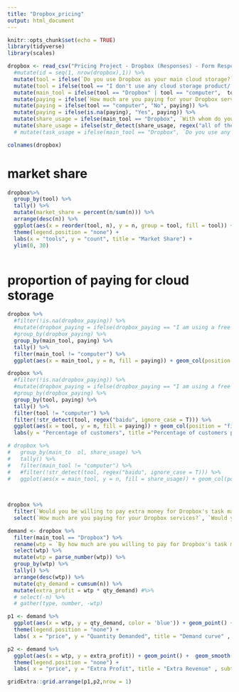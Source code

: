 ```yaml
---
title: "Dropbox_pricing"
output: html_document
---
```


```r
knitr::opts_chunk$set(echo = TRUE)
library(tidyverse)
library(scales)
```

```r
dropbox <- read_csv("Pricing Project - Dropbox (Responses) - Form Responses 1.csv") %>%
  #mutate(id = seq(1, nrow(dropbox),1)) %>%
  mutate(tool = ifelse(`Do you use Dropbox as your main cloud storage?` == 'Yes', "Dropbox", `What cloud storage product do you use mostly?`)) %>%
  mutate(tool = ifelse(tool == "I don't use any cloud storage product/ I only use whatever space my compute have.", "computer", tool)) %>%
  mutate(main_tool = ifelse(tool == "Dropbox" | tool == "computer",  tool, "Others")) %>% 
  mutate(paying = ifelse(`How much are you paying for your Dropbox services?` == "I am using a free account" | `Are you paying for the cloud storage you mentioned above?` == "No", "No", NA)) %>%
  mutate(paying = ifelse(tool == "computer", "No", paying)) %>%
  mutate(paying = ifelse(is.na(paying), "Yes", paying)) %>%
  mutate(share_usage = ifelse(main_tool == "Dropbox", `With whom do you share Dropbox files?`, `With whom do you share files?` )) %>%
  mutate(share_usage = ifelse(str_detect(share_usage, regex("all of the above", ignore_case = T)), "All of the above", share_usage)) %>%
  # mutate(task_usage = ifelse(main_tool == "Dropbox", `Do you use any task management tool? e.g. Trello, Wunderlist, Google Calendar, Airtable, Notion, etc.`, `Do you use any task management tool? e.g. Trello, Wunderlist, Google Calendar, Airtable, Notion, etc._1`))
```

```r
colnames(dropbox)
```


# market share
```r
dropbox%>%
  group_by(tool) %>%
  tally() %>% 
  mutate(market_share = percent(n/sum(n))) %>%
  arrange(desc(n)) %>%
  ggplot(aes(x = reorder(tool, n), y = n, group = tool, fill = tool)) + geom_text(aes(label = market_share), hjust = -0.2) + geom_col(alpha = 0.4) + coord_flip() +
  theme(legend.position = "none") +
  labs(x = "tools", y = "count", title = "Market Share") + 
  ylim(0, 30) 

```

```r

```

# proportion of paying for cloud storage
```r
dropbox %>% 
  #filter(!is.na(dropbox_paying)) %>%
  #mutate(dropbox_paying = ifelse(dropbox_paying == "I am using a free account", "No", "Yes")) %>%
  #group_by(dropbox_paying) %>%
  group_by(main_tool, paying) %>%
  tally() %>%
  filter(main_tool != "computer") %>%
  ggplot(aes(x = main_tool, y = n, fill = paying)) + geom_col(position = "fill", alpha = 0.8)
```

```r
dropbox %>% 
  #filter(!is.na(dropbox_paying)) %>%
  #mutate(dropbox_paying = ifelse(dropbox_paying == "I am using a free account", "No", "Yes")) %>%
  #group_by(dropbox_paying) %>%
  group_by(tool, paying) %>%
  tally() %>%
  filter(tool != "computer") %>%
  filter(!str_detect(tool, regex("baidu", ignore_case = T))) %>%
  ggplot(aes(x = tool, y = n, fill = paying)) + geom_col(position = "fill", alpha = 0.6) +
  labs(y = "Percentage of customers", title ="Percentage of customers paying for clould storage service")
```

```r
# dropbox %>%
#   group_by(main_to  ol, share_usage) %>%
#   tally() %>%
#   filter(main_tool != "computer") %>%
#   #filter(!str_detect(tool, regex("baidu", ignore_case = T))) %>%
#   ggplot(aes(x = main_tool, y = n, fill = share_usage)) + geom_col(position = "fill", alpha = 0.6)
  
  
```


```r
dropbox %>%
  filter(`Would you be willing to pay extra money for Dropbox's task management features?` !="No" ) %>%
  select(`How much are you paying for your Dropbox services?`, `Would you be willing to pay extra money for Dropbox's task management features?`, `By how much are you willing to pay for Dropbox's task management features (in addition to what you are paying for its storage services)?`)
```
```r
demand <- dropbox %>%
  filter(main_tool == "Dropbox") %>%
  rename(wtp = `By how much are you willing to pay for Dropbox's task management features (in addition to what you are paying for its storage services)?`) %>%
  select(wtp) %>%
  mutate(wtp = parse_number(wtp)) %>%
  group_by(wtp) %>%
  tally() %>%
  arrange(desc(wtp)) %>%
  mutate(qty_demand = cumsum(n)) %>%
  mutate(extra_profit = wtp * qty_demand) #%>%
  # select(-n) %>%
  # gather(type, number, -wtp)

p1 <- demand %>%
  ggplot(aes(x = wtp, y = qty_demand, color = 'blue')) + geom_point() +  geom_smooth() +
  theme(legend.position = "none") +
  labs( x = "price", y = "Quantity Demanded", title = "Demand curve" , subtitle = "for existing Dropbox customers")

p2 <- demand %>%
  ggplot(aes(x = wtp, y = extra_profit)) + geom_point() +  geom_smooth() +
  theme(legend.position = "none") +
  labs( x = "price", y = "Extra Profit", title = "Extra Revenue" , subtitle = "for existing Dropbox customers")

gridExtra::grid.arrange(p1,p2,nrow = 1)
```


